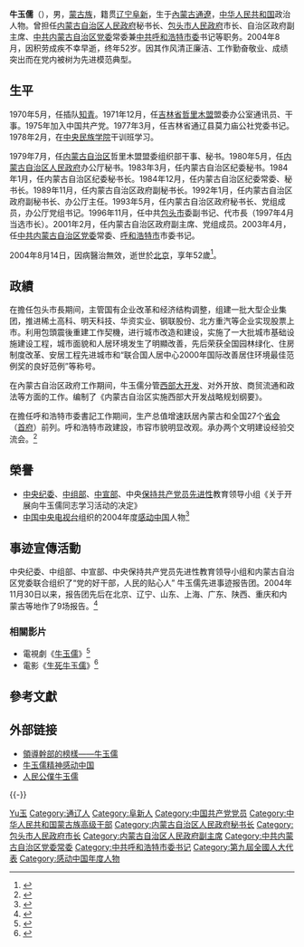 {{Infobox_officeholder
| name = 牛玉儒
| image name =Niu Yu Ru.jpg
| width = 160
| Sex = 男 
| Native place = [[遼寧省|遼寧省]][[阜新市|阜新市]]
| date of birth =  1952年11月
| spouse = [[谢莉|谢莉]]
| date of death =  2004年8月14日
| race = [[蒙古族|蒙古族]]
| place of death = {{PRC}}[[北京|北京]]
| party = {{CPC|19px}}
| place of birth ={{PRC}} [[內蒙古|內蒙古]][[哲里木盟|哲里木盟]][[通辽县|通辽县]]
| educate = 
* [[中央民族学院|中央民族学院]]干训班 1978．02—1979.07
* [[内蒙古管理干部学院|内蒙古管理干部学院]]行政管理专业 1987．09—1989．11
* [[东北财经大学|东北财经大学]]商业经济专业硕士研究生课程班  1994．09—1997．07 <ref>{{Cite web |url=http://www.nmg.xinhuanet.com/zt/2004-11/16/content_3231708.htm |title=牛玉儒同志简介 |access-date=2009-06-05 |archive-date=2008-09-07 |archive-url=https://web.archive.org/web/20080907003141/http://www.nmg.xinhuanet.com/zt/2004-11/16/content_3231708.htm |dead-url=no }}</ref>
| past =  　　
}}

'''牛玉儒'''（{{bd|1952年||2004年||catIdx=Niu牛}}），男，[[蒙古族|蒙古族]]，籍贯[[辽宁|辽宁]][[阜新|阜新]]，生于[[內蒙古|內蒙古]][[通遼|通遼]]，[[中华人民共和国|中华人民共和国]]政治人物。曾担任[[内蒙古自治区人民政府|内蒙古自治区人民政府]]秘书长、[[包头市人民政府|包头市人民政府]]市长、自治区政府副主席、[[中共内蒙古自治区党委|中共内蒙古自治区党委]]常委兼[[中共呼和浩特市委|中共呼和浩特市委]]书记等职务。2004年8月，因积劳成疾不幸早逝，终年52岁。因其作风清正廉洁、工作勤奋敬业、成绩突出而在党内被树为先进模范典型。

== 生平 ==
1970年5月，任插队[[知青|知青]]。1971年12月，任[[吉林省|吉林省]][[哲里木盟|哲里木盟]]盟委办公室通讯员、干事。1975年加入中国共产党。1977年3月，任吉林省通辽县莫力庙公社党委书记。1978年2月，在[[中央民族学院|中央民族学院]]干训班学习。

1979年7月，任[[内蒙古自治区|内蒙古自治区]]哲里木盟盟委组织部干事、秘书。1980年5月，任[[内蒙古自治区人民政府|内蒙古自治区人民政府]]办公厅秘书。1983年3月，任内蒙古自治区纪委秘书。1984年1月，任内蒙古自治区纪委秘书长。1984年12月，任内蒙古自治区纪委常委、秘书长。1989年11月，任内蒙古自治区政府副秘书长。1992年1月，任内蒙古自治区政府副秘书长、办公厅主任。1993年5月，任内蒙古自治区政府秘书长、党组成员，办公厅党组书记。1996年11月，任中共[[包头市|包头市]]委副书记、代市長（1997年4月当选市长）。2001年2月，任内蒙古自治区政府副主席、党组成员。2003年4月，任[[中共内蒙古自治区党委|中共内蒙古自治区党委]]常委、[[呼和浩特市|呼和浩特市]]市委书记。

2004年8月14日，因病醫治無效，逝世於[[北京|北京]]，享年52歲<ref>{{cite web|accessdate=2016-10-06|url=http://www.thepaper.cn/newsDetail_forward_1539119|title=舆情观察｜追忆近年来65岁以下任内去世的领导干部|publisher=澎湃新闻|archive-date=2016-10-09|archive-url=https://web.archive.org/web/20161009124541/http://www.thepaper.cn/newsDetail_forward_1539119|dead-url=no}}</ref>。

== 政績 ==
在擔任包头市長期间，主管国有企业改革和经济结构调整，组建一批大型企业集团，推进稀土高科、明天科技、华资实业、钢联股份、北方重汽等企业实现股票上市。利用包頭震後重建工作契機，进行城市改造和建设，实施了一大批城市基础设施建设工程，城市面貌和人居环境发生了明顯改善，先后荣获全国园林绿化、住房制度改革、安居工程先进城市和“联合国人居中心2000年国际改善居住环境最佳范例奖的良好范例”等称号。 

在內蒙古自治区政府工作期间，牛玉儒分管[[西部大开发|西部大开发]]、对外开放、商贸流通和政法等方面的工作。编制了《内蒙古自治区实施西部大开发战略规划纲要》。

在擔任呼和浩特市委書記工作期间，生产总值增速跃居內蒙古和全国27个[[首府|省会]]（[[首府|首府]]）前列。呼和浩特市政建設，市容市貌明显改观。承办两个文明建设经验交流会。<ref>{{Cite web |url=http://www.cctv.com/news/special/C13162/20041117/100728.shtml |title=CCTV－牛玉儒 |access-date=2009-06-05 |archive-date=2019-08-19 |archive-url=https://web.archive.org/web/20190819053858/http://www.cctv.com/news/special/C13162/20041117/100728.shtml |dead-url=no }}</ref>

== 榮譽 ==
*[[中央纪委|中央纪委]]、[[中组部|中组部]]、[[中共中央宣传部|中宣部]]、中央[[保持共产党员先进性|保持共产党员先进性]]教育领导小组《关于开展向牛玉儒同志学习活动的决定》
*[[中国中央电视台|中国中央电视台]]组织的2004年度[[感动中国|感动中国]]人物<ref>{{Cite web |url=http://news.xinhuanet.com/video/2005-02/19/content_2594396.htm |title=2004年度感动中国人物颁奖典礼 |access-date=2009-06-05 |archive-date=2006-05-07 |archive-url=https://web.archive.org/web/20060507035309/http://news.xinhuanet.com/video/2005-02/19/content_2594396.htm |dead-url=no }}</ref>

== 事迹宣傳活動 ==
中央纪委、中组部、中宣部、中央保持共产党员先进性教育领导小组和内蒙古自治区党委联合组织了“党的好干部，人民的贴心人” 牛玉儒先进事迹报告团。2004年11月30日以来，报告团先后在北京、辽宁、山东、上海、广东、陕西、重庆和内蒙古等地作了9场报告。<ref>{{Cite web |url=http://www.mos.gov.cn/Template/article/csr_display.jsp?mid=20041216008662 |title=牛玉儒精神感动中国 |access-date=2009-06-05 |archive-url=https://web.archive.org/web/20090223075337/http://mos.gov.cn/Template/article/csr_display.jsp?mid=20041216008662 |archive-date=2009-02-23 |dead-url=yes }}</ref>

=== 相關影片 ===
*電視劇《[[牛玉儒_(電視劇)|牛玉儒]]》<ref>{{Cite web |url=http://news.xinhuanet.com/ent/2007-03/28/content_5907411.htm |title=電視劇《牛玉儒》 |access-date=2011-12-02 |archive-date=2010-01-26 |archive-url=https://web.archive.org/web/20100126141348/http://news.xinhuanet.com/ent/2007-03/28/content_5907411.htm |dead-url=no }}</ref>
*電影《[[生死牛玉儒|生死牛玉儒]]》<ref>{{Cite web |url=http://ent.sina.com.cn/m/c/f/niuyuru/index.html |title=《生死牛玉儒》：再现牛玉儒光荣事迹 |access-date=2009-06-05 |archive-date=2020-12-02 |archive-url=https://web.archive.org/web/20201202074904/http://ent.sina.com.cn/m/c/f/niuyuru/index.html |dead-url=no }}</ref>

== 參考文獻 ==
{{Reflist}}

== 外部链接 ==
* [http://www.cctv.com/news/special/C13162/01/index.shtml 領導幹部的榜樣——牛玉儒]{{Wayback|url=http://www.cctv.com/news/special/C13162/01/index.shtml |date=20190811151828 }}
* [https://web.archive.org/web/20090223075337/http://mos.gov.cn/Template/article/csr_display.jsp?mid=20041216008662 牛玉儒精神感动中国]
* [http://news.sina.com.cn/z/niuyuru/index.shtml 人民公僕牛玉儒]{{Wayback|url=http://news.sina.com.cn/z/niuyuru/index.shtml |date=20171213121246 }}

{{-}}
{{start box}}
{{s-ppo|cpc}}
{{s-before|[[楊晶|楊晶]] }}
{{s-title|[[中国共产党呼和浩特市委员会|中国共产党呼和浩特市委员会]][[书记|书记]]|2003年4月－2004年8月}}
{{s-after|[[韩志然|韩志然]]}}
{{s-gov|prc}}
{{s-before|[[胡忠_(政治人物)|胡忠]]}}
{{s-title|[[包头市人民政府|包头市人民政府]][[市长|市长]]|1996年11月－2001年9月}}
{{s-after|[[韩志然|韩志然]]}}
{{end box}}

{{包头市市长}}
{{感動中國}}

{{Authority control}}
{{DEFAULTSORT:Niu牛}}
[[Category:牛姓|Yu玉]]
[[Category:通辽人|Category:通辽人]]
[[Category:阜新人|Category:阜新人]]
[[Category:中国共产党党员|Category:中国共产党党员]]
[[Category:中华人民共和国蒙古族高级干部|Category:中华人民共和国蒙古族高级干部]]
[[Category:内蒙古自治区人民政府秘书长|Category:内蒙古自治区人民政府秘书长]]
[[Category:包头市人民政府市长|Category:包头市人民政府市长]]
[[Category:内蒙古自治区人民政府副主席|Category:内蒙古自治区人民政府副主席]]
[[Category:中共内蒙古自治区党委常委|Category:中共内蒙古自治区党委常委]]
[[Category:中共呼和浩特市委书记|Category:中共呼和浩特市委书记]]
[[Category:第九屆全國人大代表|Category:第九屆全國人大代表]]
[[Category:感动中国年度人物|Category:感动中国年度人物]]